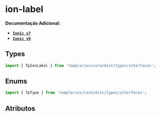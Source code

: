 
<Meta of={labelStories} />

# ion-label

**Documentação Adicional:**

- **[`Ionic v7`](https://ionicframework.com/docs/api/label)**
- **[`Ionic v6`](https://ionicframework.com/docs/v6/api/label)**

## Types

```ts
import { TpIonLabel } from 'templarios/core/dist/types/interfaces';
```

## Enums

```ts
import { TpType } from 'templarios/core/dist/types/interfaces';
```

## Atributos

<Canvas of={labelStories.Default} />
<Controls of={labelStories.Default} />

